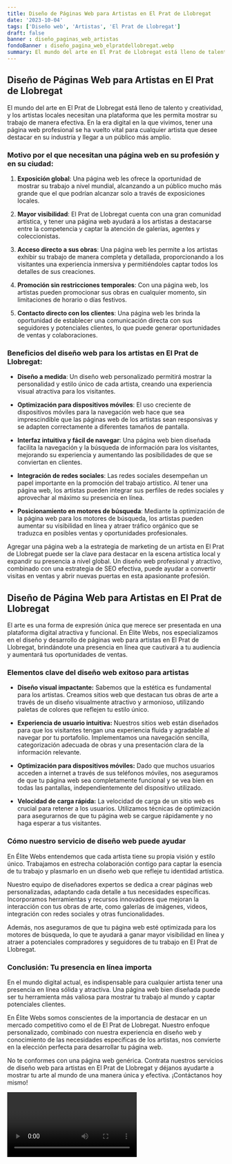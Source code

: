 ```yaml
---
title: Diseño de Páginas Web para Artistas en El Prat de Llobregat
date: '2023-10-04'
tags: ['Diseño web', 'Artistas', 'El Prat de Llobregat']
draft: false
banner : diseño_paginas_web_artistas
fondoBanner : diseño_pagina_web_elpratdellobregat.webp
summary: El mundo del arte en El Prat de Llobregat está lleno de talento y creatividad, y los artistas locales necesitan una plataforma que les permita mostrar su trabajo de manera efectiva. En la era digital en la que vivimos, tener una página web profesional se ha vuelto vital para cualquier artista que desee destacar en su industria y llegar a un público más amplio.
---
```


## Diseño de Páginas Web para Artistas en El Prat de Llobregat

El mundo del arte en El Prat de Llobregat está lleno de talento y creatividad, y los artistas locales necesitan una plataforma que les permita mostrar su trabajo de manera efectiva. En la era digital en la que vivimos, tener una página web profesional se ha vuelto vital para cualquier artista que desee destacar en su industria y llegar a un público más amplio.

### Motivo por el que necesitan una página web en su profesión y en su ciudad:

1. **Exposición global**: Una página web les ofrece la oportunidad de mostrar su trabajo a nivel mundial, alcanzando a un público mucho más grande que el que podrían alcanzar solo a través de exposiciones locales.

2. **Mayor visibilidad**: El Prat de Llobregat cuenta con una gran comunidad artística, y tener una página web ayudará a los artistas a destacarse entre la competencia y captar la atención de galerías, agentes y coleccionistas.

3. **Acceso directo a sus obras**: Una página web les permite a los artistas exhibir su trabajo de manera completa y detallada, proporcionando a los visitantes una experiencia inmersiva y permitiéndoles captar todos los detalles de sus creaciones.

4. **Promoción sin restricciones temporales**: Con una página web, los artistas pueden promocionar sus obras en cualquier momento, sin limitaciones de horario o días festivos.

5. **Contacto directo con los clientes**: Una página web les brinda la oportunidad de establecer una comunicación directa con sus seguidores y potenciales clientes, lo que puede generar oportunidades de ventas y colaboraciones.

### Beneficios del diseño web para los artistas en El Prat de Llobregat:

- **Diseño a medida**: Un diseño web personalizado permitirá mostrar la personalidad y estilo único de cada artista, creando una experiencia visual atractiva para los visitantes.

- **Optimización para dispositivos móviles**: El uso creciente de dispositivos móviles para la navegación web hace que sea imprescindible que las páginas web de los artistas sean responsivas y se adapten correctamente a diferentes tamaños de pantalla.

- **Interfaz intuitiva y fácil de navegar**: Una página web bien diseñada facilita la navegación y la búsqueda de información para los visitantes, mejorando su experiencia y aumentando las posibilidades de que se conviertan en clientes.

- **Integración de redes sociales**: Las redes sociales desempeñan un papel importante en la promoción del trabajo artístico. Al tener una página web, los artistas pueden integrar sus perfiles de redes sociales y aprovechar al máximo su presencia en línea.

- **Posicionamiento en motores de búsqueda**: Mediante la optimización de la página web para los motores de búsqueda, los artistas pueden aumentar su visibilidad en línea y atraer tráfico orgánico que se traduzca en posibles ventas y oportunidades profesionales.

Agregar una página web a la estrategia de marketing de un artista en El Prat de Llobregat puede ser la clave para destacar en la escena artística local y expandir su presencia a nivel global. Un diseño web profesional y atractivo, combinado con una estrategia de SEO efectiva, puede ayudar a convertir visitas en ventas y abrir nuevas puertas en esta apasionante profesión.

<GifSeo />

<Cta />

## Diseño de Página Web para Artistas en El Prat de Llobregat

El arte es una forma de expresión única que merece ser presentada en una plataforma digital atractiva y funcional. En Élite Webs, nos especializamos en el diseño y desarrollo de páginas web para artistas en El Prat de Llobregat, brindándote una presencia en línea que cautivará a tu audiencia y aumentará tus oportunidades de ventas.

### Elementos clave del diseño web exitoso para artistas

- **Diseño visual impactante:** Sabemos que la estética es fundamental para los artistas. Creamos sitios web que destacan tus obras de arte a través de un diseño visualmente atractivo y armonioso, utilizando paletas de colores que reflejen tu estilo único.

- **Experiencia de usuario intuitiva:** Nuestros sitios web están diseñados para que los visitantes tengan una experiencia fluida y agradable al navegar por tu portafolio. Implementamos una navegación sencilla, categorización adecuada de obras y una presentación clara de la información relevante.

- **Optimización para dispositivos móviles:** Dado que muchos usuarios acceden a internet a través de sus teléfonos móviles, nos aseguramos de que tu página web sea completamente funcional y se vea bien en todas las pantallas, independientemente del dispositivo utilizado.

- **Velocidad de carga rápida:** La velocidad de carga de un sitio web es crucial para retener a los usuarios. Utilizamos técnicas de optimización para asegurarnos de que tu página web se cargue rápidamente y no haga esperar a tus visitantes.

### Cómo nuestro servicio de diseño web puede ayudar

En Élite Webs entendemos que cada artista tiene su propia visión y estilo único. Trabajamos en estrecha colaboración contigo para captar la esencia de tu trabajo y plasmarlo en un diseño web que refleje tu identidad artística.

Nuestro equipo de diseñadores expertos se dedica a crear páginas web personalizadas, adaptando cada detalle a tus necesidades específicas. Incorporamos herramientas y recursos innovadores que mejoran la interacción con tus obras de arte, como galerías de imágenes, videos, integración con redes sociales y otras funcionalidades.

Además, nos aseguramos de que tu página web esté optimizada para los motores de búsqueda, lo que te ayudará a ganar mayor visibilidad en línea y atraer a potenciales compradores y seguidores de tu trabajo en El Prat de Llobregat.

### Conclusión: Tu presencia en línea importa

En el mundo digital actual, es indispensable para cualquier artista tener una presencia en línea sólida y atractiva. Una página web bien diseñada puede ser tu herramienta más valiosa para mostrar tu trabajo al mundo y captar potenciales clientes.

En Élite Webs somos conscientes de la importancia de destacar en un mercado competitivo como el de El Prat de Llobregat. Nuestro enfoque personalizado, combinado con nuestra experiencia en diseño web y conocimiento de las necesidades específicas de los artistas, nos convierte en la elección perfecta para desarrollar tu página web.

No te conformes con una página web genérica. Contrata nuestros servicios de diseño web para artistas en El Prat de Llobregat y déjanos ayudarte a mostrar tu arte al mundo de una manera única y efectiva. ¡Contáctanos hoy mismo!

<Video />

<CtaBot job='Artistas' city='El Prat de Llobregat'/>

<Gmaps query='El Prat de Llobregat+españa+maps' />
